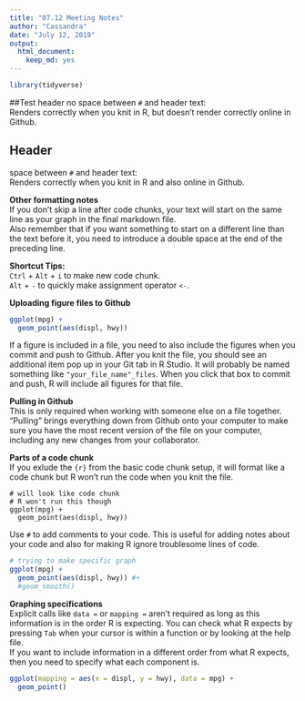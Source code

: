 ```yaml
---
title: "07.12 Meeting Notes"
author: "Cassandra"
date: "July 12, 2019"
output: 
  html_document: 
    keep_md: yes
---
```


```r
library(tidyverse)
```

##Test header
no space between `#` and header text:   
Renders correctly when you knit in R, but doesn't render correctly online in Github.

## Header  
space between `#` and header text:   
Renders correctly when you knit in R and also online in Github.

**Other formatting notes**   
If you don't skip a line after code chunks, your text will start on the same line as your graph in the final markdown file.  
Also remember that if you want something to start on a different line than the text before it, you need to introduce a double space `  ` at the end of the preceding line. 

**Shortcut Tips:**   
`Ctrl` + `Alt` + `i` to make new code chunk.   
`Alt` + `-` to quickly make assignment operator `<-`.

**Uploading figure files to Github**
```r
ggplot(mpg) + 
  geom_point(aes(displ, hwy))
```

If a figure is included in a file, you need to also include the figures when you commit and push to Github. After you knit the file, you should see an additional item pop up in your Git tab in R Studio. It will probably be named something like `"your_file_name"_files`. When you click that box to commit and push, R will include all figures for that file. 

**Pulling in Github**   
This is only required when working with someone else on a file together. "Pulling" brings everything down from Github onto your computer to make sure you have the most recent version of the file on your computer, including any new changes from your collaborator. 

**Parts of a code chunk**  
If you exlude the `{r}` from the basic code chunk setup, it will format like a code chunk but R won't run the code when you knit the file. 
```
# will look like code chunk
# R won't run this though
ggplot(mpg) + 
  geom_point(aes(displ, hwy))
```

Use `#` to add comments to your code. This is useful for adding notes about your code and also for making R ignore troublesome lines of code. 
```r
# trying to make specific graph 
ggplot(mpg) + 
  geom_point(aes(displ, hwy)) #+ 
  #geom_smooth()
```

**Graphing specifications**   
Explicit calls like `data =` or `mapping =` aren't required as long as this information is in the order R is expecting. You can check what R expects by pressing `Tab` when your cursor is within a function or by looking at the help file.   
If you want to include information in a different order from what R expects, then you need to specify what each component is. 
```r
ggplot(mapping = aes(x = displ, y = hwy), data = mpg) + 
  geom_point()
```

